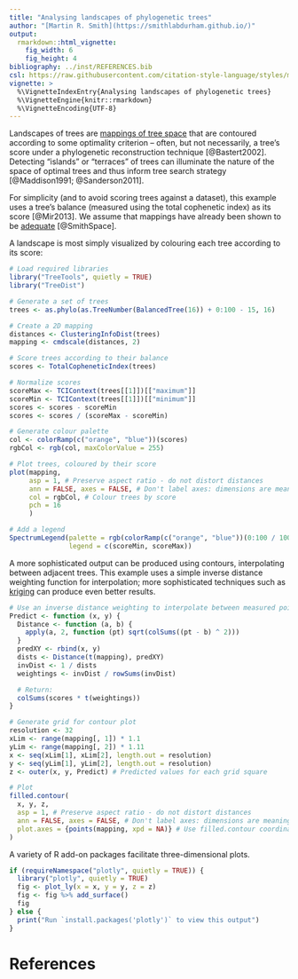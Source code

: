 ```yaml
---
title: "Analysing landscapes of phylogenetic trees"
author: "[Martin R. Smith](https://smithlabdurham.github.io/)"
output: 
  rmarkdown::html_vignette:
    fig_width: 6
    fig_height: 4
bibliography: ../inst/REFERENCES.bib
csl: https://raw.githubusercontent.com/citation-style-language/styles/master/apa-old-doi-prefix.csl
vignette: >
  %\VignetteIndexEntry{Analysing landscapes of phylogenetic trees}
  %\VignetteEngine{knitr::rmarkdown}
  %\VignetteEncoding{UTF-8}
---
```


Landscapes of trees are [mappings of tree space](treespace.html) that are
contoured according to some optimality criterion -- often, but not necessarily,
a tree's score under a phylogenetic reconstruction technique [@Bastert2002].
Detecting "islands" or "terraces" of trees can illuminate the nature of the
space of optimal trees and thus inform tree search strategy [@Maddison1991;
@Sanderson2011].

For simplicity (and to avoid scoring trees against a dataset), this example
uses a tree's balance (measured using the total cophenetic index) as its score
[@Mir2013].
We assume that mappings have already been shown to be [adequate](
treespace.html) [@SmithSpace].

A landscape is most simply visualized by colouring each tree according to its
score:

```r
# Load required libraries
library("TreeTools", quietly = TRUE)
library("TreeDist")

# Generate a set of trees
trees <- as.phylo(as.TreeNumber(BalancedTree(16)) + 0:100 - 15, 16)

# Create a 2D mapping
distances <- ClusteringInfoDist(trees)
mapping <- cmdscale(distances, 2)

# Score trees according to their balance
scores <- TotalCopheneticIndex(trees)

# Normalize scores
scoreMax <- TCIContext(trees[[1]])[["maximum"]]
scoreMin <- TCIContext(trees[[1]])[["minimum"]]
scores <- scores - scoreMin
scores <- scores / (scoreMax - scoreMin)

# Generate colour palette
col <- colorRamp(c("orange", "blue"))(scores)
rgbCol <- rgb(col, maxColorValue = 255)

# Plot trees, coloured by their score
plot(mapping,
     asp = 1, # Preserve aspect ratio - do not distort distances
     ann = FALSE, axes = FALSE, # Don't label axes: dimensions are meaningless
     col = rgbCol, # Colour trees by score
     pch = 16
     )

# Add a legend
SpectrumLegend(palette = rgb(colorRamp(c("orange", "blue"))(0:100 / 100) / 255),
               legend = c(scoreMin, scoreMax))
```

A more sophisticated output can be produced using contours, interpolating
between adjacent trees. This example uses a simple inverse distance weighting
function for interpolation; more sophisticated techniques such as
[kriging](https://desktop.arcgis.com/en/arcmap/10.3/tools/3d-analyst-toolbox/how-kriging-works.htm) can produce even better results.

```r
# Use an inverse distance weighting to interpolate between measured points
Predict <- function (x, y) {
  Distance <- function (a, b) {
    apply(a, 2, function (pt) sqrt(colSums((pt - b) ^ 2)))
  }
  predXY <- rbind(x, y)
  dists <- Distance(t(mapping), predXY)
  invDist <- 1 / dists
  weightings <- invDist / rowSums(invDist)

  # Return:
  colSums(scores * t(weightings))
}

# Generate grid for contour plot
resolution <- 32
xLim <- range(mapping[, 1]) * 1.1
yLim <- range(mapping[, 2]) * 1.11
x <- seq(xLim[1], xLim[2], length.out = resolution)
y <- seq(yLim[1], yLim[2], length.out = resolution)
z <- outer(x, y, Predict) # Predicted values for each grid square

# Plot
filled.contour(
  x, y, z,
  asp = 1, # Preserve aspect ratio - do not distort distances
  ann = FALSE, axes = FALSE, # Don't label axes: dimensions are meaningless
  plot.axes = {points(mapping, xpd = NA)} # Use filled.contour coordinates
)
```

A variety of R add-on packages facilitate three-dimensional plots.

```r
if (requireNamespace("plotly", quietly = TRUE)) {
  library("plotly", quietly = TRUE)
  fig <- plot_ly(x = x, y = y, z = z)
  fig <- fig %>% add_surface()
  fig
} else {
  print("Run `install.packages('plotly')` to view this output")
}
```

# References